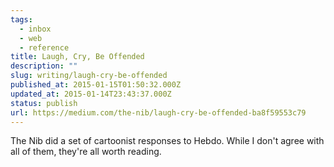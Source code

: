 ```yaml
---
tags:
  - inbox
  - web
  - reference
title: Laugh, Cry, Be Offended
description: ""
slug: writing/laugh-cry-be-offended
published_at: 2015-01-15T01:50:32.000Z
updated_at: 2015-01-14T23:43:37.000Z
status: publish
url: https://medium.com/the-nib/laugh-cry-be-offended-ba8f59553c79
---
```

The Nib did a set of cartoonist responses to Hebdo. While I don't agree with all of them, they're all worth reading.
